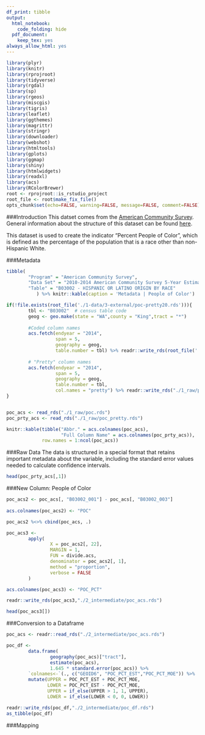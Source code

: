 ```yaml
---
df_print: tibble
output:
  html_notebook:
    code_folding: hide
  pdf_document:
    keep_tex: yes
always_allow_html: yes
---
```


```r
library(plyr)
library(knitr)
library(rprojroot)
library(tidyverse)
library(rgdal)
library(sp)
library(rgeos)
library(miscgis)
library(tigris)
library(leaflet)
library(ggthemes)
library(magrittr)
library(stringr)
library(downloader)
library(webshot)
library(htmltools)
library(gplots)
library(ggmap)
library(shiny)
library(htmlwidgets)
library(readxl)
library(acs)
library(RColorBrewer)
root <- rprojroot::is_rstudio_project
root_file <- root$make_fix_file()
opts_chunk$set(echo=FALSE, warning=FALSE, message=FALSE, comment=FALSE)
```

###Introduction
This datset comes from the [American Community Survey](https://www.census.gov/programs-surveys/acs/). General information about the structure of this dataset can be found [here](https://factfinder.census.gov/faces/affhelp/jsf/pages/metadata.xhtml?lang=en&type=table&id=table.en.ACS_14_5YR_B03002#main_content).

This dataset is used to create the indicator "Percent People of Color", which is defined as the percentage of the population that is a race other than non-Hispanic White.

###Metadata

```r

tibble(
        "Program" = "American Community Survey",
        "Data Set" = "2010-2014 American Community Survey 5-Year Estimates",
        "Table" = "B03002 - HISPANIC OR LATINO ORIGIN BY RACE"
           ) %>% knitr::kable(caption = 'Metadata | People of Color')

```

```r

if(!file.exists(root_file('./1-data/3-external/poc-pretty20.rds'))){
        tbl <- "B03002"  # census table code
        geog <- geo.make(state = "WA",county = "King",tract = "*")
        
        #Coded column names
        acs.fetch(endyear = "2014",
                  span = 5,
                  geography = geog,
                  table.number = tbl) %>% readr::write_rds(root_file('./1-data/3-external/poc-2014.rds'))
        
        # "Pretty" column names
        acs.fetch(endyear = "2014",
                  span = 5,
                  geography = geog,
                  table.number = tbl,
                  col.names = "pretty") %>% readr::write_rds("./1_raw/poc_pretty.rds")
}


poc_acs <- read_rds("./1_raw/poc.rds")
poc_prty_acs <- read_rds("./1_raw/poc_pretty.rds")

knitr::kable(tibble("Abbr." = acs.colnames(poc_acs),
                    "Full Column Name" = acs.colnames(poc_prty_acs)),
             row.names = 1:ncol(poc_acs))
```


###Raw Data
The data is structured in a special format that retains important metadata about the variable, including the standard error values needed to calculate confidence intervals.
```r
head(poc_prty_acs[,1])
```




###New Column: People of Color
```r
poc_acs2 <- poc_acs[, "B03002_001"] - poc_acs[, "B03002_003"]
                                
acs.colnames(poc_acs2) <- "POC"

poc_acs2 %<>% cbind(poc_acs, .)

poc_acs3 <- 
        apply(
                X = poc_acs2[, 22],
                MARGIN = 1,
                FUN = divide.acs,
                denominator = poc_acs2[, 1],
                method = "proportion",
                verbose = FALSE
        )

acs.colnames(poc_acs3) <- "POC_PCT"

readr::write_rds(poc_acs3,"./2_intermediate/poc_acs.rds")

head(poc_acs3[])

```

###Conversion to a Dataframe

```r

poc_acs <- readr::read_rds("./2_intermediate/poc_acs.rds")

poc_df <- 
        data.frame(
                geography(poc_acs)["tract"], 
                estimate(poc_acs), 
                1.645 * standard.error(poc_acs)) %>% 
        `colnames<-`(., c("GEOID6", "POC_PCT_EST","POC_PCT_MOE")) %>% 
        mutate(UPPER = POC_PCT_EST + POC_PCT_MOE, 
               LOWER = POC_PCT_EST - POC_PCT_MOE, 
               UPPER = if_else(UPPER > 1, 1, UPPER), 
               LOWER = if_else(LOWER < 0, 0, LOWER))

readr::write_rds(poc_df,"./2_intermediate/poc_df.rds")
as_tibble(poc_df)

```

###Mapping

```r




```







